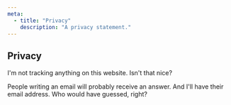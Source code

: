 ```yaml
---
meta:
  - title: "Privacy"
    description: "A privacy statement."
---
```


## Privacy

I'm not tracking anything on this website. Isn't that nice?

People writing an email will probably receive an answer. And I'll have their email address. Who would have guessed, right?
